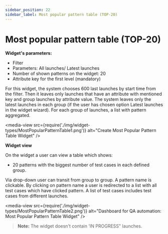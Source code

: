 ```yaml
---
sidebar_position: 22
sidebar_label: Most popular pattern table (TOP-20)
---
```


# Most popular pattern table (TOP-20)

**Widget's parameters:**
- Filter
- Parameters: All launches/ Latest launches
- Number of shown patterns on the widget: 20
- Attribute key for the first level (mandatory)


For this widget, the system chooses 600 last launches by start time from the filter.
Then it leaves only launches that have an attribute with mentioned key and group launches by attribute value.
The system leaves only the latest launches in each group (if the user has chosen option Latest launches in the widget wizard).
For each group of launches, a list with pattern aggregated.

<media-view src={require('./img/widget-types/MostPopularPatternTable1.png')} alt="Create Most Popular Pattern Table Widget" />

**Widget view**

On the widget a user can view a table which shows:

* 20 patterns with the biggest number of test cases in each defined group.

Via drop-down user can transit from group to group.
A pattern name is clickable. By clicking on pattern name a user is redirected to a list with all test cases which have clicked pattern. A list of test cases includes test cases from different launches.

<media-view src={require('./img/widget-types/MostPopularPatternTable2.png')} alt="Dashboard for QA automation: Most Popular Pattern Table Widget" />

>**Note:**
The widget doesn't contain 'IN PROGRESS" launches.
